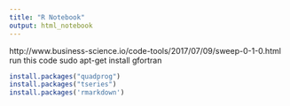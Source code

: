 ```yaml
---
title: "R Notebook"
output: html_notebook
---
```


http://www.business-science.io/code-tools/2017/07/09/sweep-0-1-0.html
run this code
sudo apt-get install gfortran
```r
install.packages("quadprog")
install.packages("tseries")
install.packages('rmarkdown')
```
